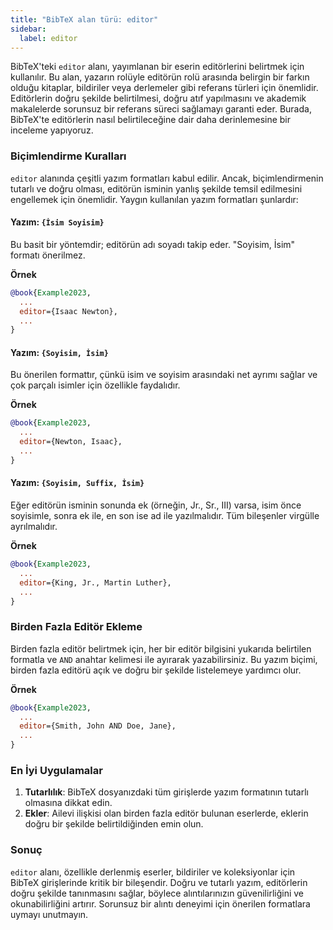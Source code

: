 ```yaml
---
title: "BibTeX alan türü: editor"
sidebar:
  label: editor
---
```



BibTeX'teki `editor` alanı, yayımlanan bir eserin editörlerini belirtmek için kullanılır. Bu alan, yazarın rolüyle editörün rolü arasında belirgin bir farkın olduğu kitaplar, bildiriler veya derlemeler gibi referans türleri için önemlidir. Editörlerin doğru şekilde belirtilmesi, doğru atıf yapılmasını ve akademik makalelerde sorunsuz bir referans süreci sağlamayı garanti eder. Burada, BibTeX'te editörlerin nasıl belirtileceğine dair daha derinlemesine bir inceleme yapıyoruz.

<CiteDrive />

### Biçimlendirme Kuralları

`editor` alanında çeşitli yazım formatları kabul edilir. Ancak, biçimlendirmenin tutarlı ve doğru olması, editörün isminin yanlış şekilde temsil edilmesini engellemek için önemlidir. Yaygın kullanılan yazım formatları şunlardır:

#### Yazım: `{İsim Soyisim}`

Bu basit bir yöntemdir; editörün adı soyadı takip eder. "Soyisim, İsim" formatı önerilmez.

**Örnek**

```bibtex
@book{Example2023,
  ...
  editor={Isaac Newton},
  ...
}
```

#### Yazım: `{Soyisim, İsim}`

Bu önerilen formattır, çünkü isim ve soyisim arasındaki net ayrımı sağlar ve çok parçalı isimler için özellikle faydalıdır.

**Örnek**

```bibtex
@book{Example2023,
  ...
  editor={Newton, Isaac},
  ...
}
```

#### Yazım: `{Soyisim, Suffix, İsim}`

Eğer editörün isminin sonunda ek (örneğin, Jr., Sr., III) varsa, isim önce soyisimle, sonra ek ile, en son ise ad ile yazılmalıdır. Tüm bileşenler virgülle ayrılmalıdır.

**Örnek**

```bibtex
@book{Example2023,
  ...
  editor={King, Jr., Martin Luther},
  ...
}
```

### Birden Fazla Editör Ekleme

Birden fazla editör belirtmek için, her bir editör bilgisini yukarıda belirtilen formatla ve `AND` anahtar kelimesi ile ayırarak yazabilirsiniz. Bu yazım biçimi, birden fazla editörü açık ve doğru bir şekilde listelemeye yardımcı olur.

**Örnek**

```bibtex
@book{Example2023,
  ...
  editor={Smith, John AND Doe, Jane},
  ...
}
```

### En İyi Uygulamalar

1. **Tutarlılık**: BibTeX dosyanızdaki tüm girişlerde yazım formatının tutarlı olmasına dikkat edin.
2. **Ekler**: Ailevi ilişkisi olan birden fazla editör bulunan eserlerde, eklerin doğru bir şekilde belirtildiğinden emin olun.

### Sonuç

`editor` alanı, özellikle derlenmiş eserler, bildiriler ve koleksiyonlar için BibTeX girişlerinde kritik bir bileşendir. Doğru ve tutarlı yazım, editörlerin doğru şekilde tanınmasını sağlar, böylece alıntılarınızın güvenilirliğini ve okunabilirliğini artırır. Sorunsuz bir alıntı deneyimi için önerilen formatlara uymayı unutmayın.